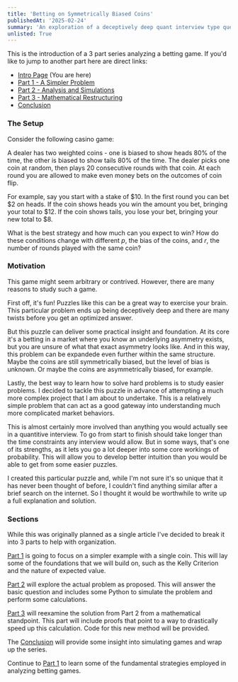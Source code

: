 ```yaml
---
title: 'Betting on Symmetrically Biased Coins'
publishedAt: '2025-02-24'
summary: 'An exploration of a deceptively deep quant interview type question'
unlisted: True
---
```

This is the introduction of a 3 part series analyzing a betting game.  If you'd like to jump to another part here are direct links:
- [Intro Page](/blog/coin-betting-game-intro) (You are here)
- [Part 1 - A Simpler Problem](/blog/coin-betting-game-1)
- [Part 2 - Analysis and Simulations](/blog/coin-betting-game-2) 
- [Part 3 - Mathematical Restructuring](/blog/coin-betting-game-3) 
- [Conclusion](/blog/coin-betting-game-conclusion) 

### The Setup

Consider the following casino game:

A dealer has two weighted coins - one is biased to show heads 80\% of the time, the other is biased to show tails 80\% of the time.  The dealer picks one coin at random, then plays 20 consecutive rounds with that coin.  At each round you are allowed to make even money bets on the outcomes of coin flip. 

For example, say you start with a stake of \$10.  In the first round you can bet \$2 on heads.  If the coin shows heads you win the amount you bet, bringing your total to \$12.  If the coin shows tails, you lose your bet, bringing your new total to \$8.    

What is the best strategy and how much can you expect to win?  How do these conditions change with different $p$, the bias of the coins, and $r$, the number of rounds played with the same coin?

### Motivation

This game might seem arbitrary or contrived.  However, there are many reasons to study such a game.

First off, it's fun!  Puzzles like this can be a great way to exercise your brain.  This particular problem ends up being deceptively deep and there are many twists before you get an optimized answer.

But this puzzle can deliver some practical insight and foundation.  At its core it's a betting in a market where you know an underlying asymmetry exists, but you are unsure of what that exact asymmetry looks like.  And in this way, this problem can be expandede even further within the same structure.  Maybe the coins are still symmetrically biased, but the level of bias is unknown.  Or maybe the coins are asymmetrically biased, for example.

Lastly, the best way to learn how to solve hard problems is to study easier problems.  I decided to tackle this puzzle in advance of attempting a much more complex project that I am about to undertake.  This is a relatively simple problem that can act as a good gateway into understanding much more complicated market behaviors.

This is almost certainly more involved than anything you would actually see in a quantitive interview.  To go from start to finish should take longer than the time constraints any interview would allow.  But in some ways, that's one of its strengths, as it lets you go a lot deeper into some core workings of probability.  This will allow you to develop better intuition than you would be able to get from some easier puzzles.

I created this particular puzzle and, while I'm not sure it's so unique that it has never been thought of before, I couldn't find anything similar after a brief search on the internet.  So I thought it would be worthwhile to write up a full explanation and solution.

### Sections

While this was originally planned as a single article I've decided to break it into 3 parts to help with organization. 

[Part 1](/blog/coin-betting-game-1) is going to focus on a simpler example with a single coin.  This will lay some of the foundations that we will build on, such as the Kelly Criterion and the nature of expected value.

[Part 2](/blog/coin-betting-game-2) will explore the actual problem as proposed.  This will answer the basic question and includes some Python to simulate the problem and perform some calculations.

[Part 3](/blog/coin-betting-game-3) will reexamine the solution from Part 2 from a mathematical standpoint.  This part will include proofs that point to a way to drastically speed up this calculation.  Code for this new method will be provided.

The [Conclusion](/blog/coin-betting-game-conclusion) will provide some insight into simulating games and wrap up the series.

Continue to [Part 1](/blog/coin-betting-game-1) to learn some of the fundamental strategies employed in analyzing betting games.
